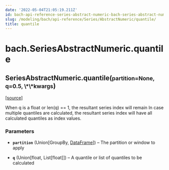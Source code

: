 ```yaml
---
date: '2022-05-04T21:05:19.211Z'
id: bach-api-reference-series-abstract-numeric-bach-series-abstract-numeric-quantile
slug: /modeling/bach/api-reference/Series/AbstractNumeric/quantile/
title: quantile
---
```


# bach.SeriesAbstractNumeric.quantile

<div className="method">

<h2 className="signature-method"><span className="additional-name">SeriesAbstractNumeric.</span><span className="name">quantile(</span><small className="parameter-list"><span className="parameter" id="partition">partition=None</span>, <span className="parameter" id="q">q=0.5</span>, <span className="parameter" id="**">\*\*kwargs</span></small>)</h2>


&#8203;<span className="view-source">[[source]](https://github.com/objectiv/objectiv-analytics/blob/main/bach/bach/series/series_numeric.py)</span>

<div className="content">

When q is a float or len(q) == 1, the resultant series index will remain
In case multiple quantiles are calculated, the resultant series index will have all calculated
quantiles as index values.


### Parameters

* **`partition`** (Union[GroupBy, [DataFrame](/modeling/bach/api-reference/DataFrame/index.mdx)]) – The partition or window to apply


* **`q`** (Union[float, List[float]]) – A quantile or list of quantiles to be calculated





</div>


</div>
